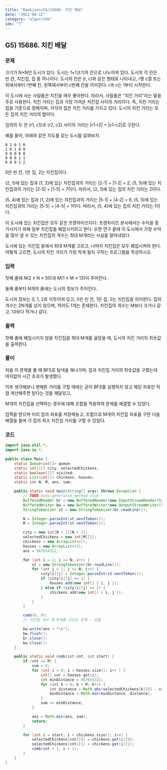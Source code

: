 ```yaml
---
title: "Baekjoon/G5/15686. 치킨 배달"
date: "2022-08-12"
category: "algorithm"
idx: "7"
---
```


## G5) 15686. 치킨 배달

### 문제

크기가 N×N인 도시가 있다. 도시는 1×1크기의 칸으로 나누어져 있다. 도시의 각 칸은 빈 칸, 치킨집, 집 중 하나이다. 도시의 칸은 (r, c)와 같은 형태로 나타내고, r행 c열 또는 위에서부터 r번째 칸, 왼쪽에서부터 c번째 칸을 의미한다. r과 c는 1부터 시작한다.

이 도시에 사는 사람들은 치킨을 매우 좋아한다. 따라서, 사람들은 "치킨 거리"라는 말을 주로 사용한다. 치킨 거리는 집과 가장 가까운 치킨집 사이의 거리이다. 즉, 치킨 거리는 집을 기준으로 정해지며, 각각의 집은 치킨 거리를 가지고 있다. 도시의 치킨 거리는 모든 집의 치킨 거리의 합이다.

임의의 두 칸 (r1, c1)과 (r2, c2) 사이의 거리는 |r1-r2| + |c1-c2|로 구한다.

예를 들어, 아래와 같은 지도를 갖는 도시를 살펴보자.

```
0 2 0 1 0
1 0 1 0 0
0 0 0 0 0
0 0 0 1 1
0 0 0 1 2
```

0은 빈 칸, 1은 집, 2는 치킨집이다.

(2, 1)에 있는 집과 (1, 2)에 있는 치킨집과의 거리는 |2-1| + |1-2| = 2, (5, 5)에 있는 치킨집과의 거리는 |2-5| + |1-5| = 7이다. 따라서, (2, 1)에 있는 집의 치킨 거리는 2이다.

(5, 4)에 있는 집과 (1, 2)에 있는 치킨집과의 거리는 |5-1| + |4-2| = 6, (5, 5)에 있는 치킨집과의 거리는 |5-5| + |4-5| = 1이다. 따라서, (5, 4)에 있는 집의 치킨 거리는 1이다.

이 도시에 있는 치킨집은 모두 같은 프랜차이즈이다. 프렌차이즈 본사에서는 수익을 증가시키기 위해 일부 치킨집을 폐업시키려고 한다. 오랜 연구 끝에 이 도시에서 가장 수익을 많이 낼 수 있는  치킨집의 개수는 최대 M개라는 사실을 알아내었다.

도시에 있는 치킨집 중에서 최대 M개를 고르고, 나머지 치킨집은 모두 폐업시켜야 한다. 어떻게 고르면, 도시의 치킨 거리가 가장 작게 될지 구하는 프로그램을 작성하시오.

### 입력

첫째 줄에 N(2 ≤ N ≤ 50)과 M(1 ≤ M ≤ 13)이 주어진다.

둘째 줄부터 N개의 줄에는 도시의 정보가 주어진다.

도시의 정보는 0, 1, 2로 이루어져 있고, 0은 빈 칸, 1은 집, 2는 치킨집을 의미한다. 집의 개수는 2N개를 넘지 않으며, 적어도 1개는 존재한다. 치킨집의 개수는 M보다 크거나 같고, 13보다 작거나 같다.

### 출력

첫째 줄에 폐업시키지 않을 치킨집을 최대 M개를 골랐을 때, 도시의 치킨 거리의 최솟값을 출력한다.

### 풀이

처음 이 문제를 풀 때 BFS로 탐색을 해나가며, 집과 치킨집 거리의 최솟값을 구했는데 여지없이 시간 초과가 발생했다.

이후 생각해보니 맨해튼 거리를 구할 때에는 굳이 BFS를 실행하지 않고 해당 좌표만 직접 계산해주면 된다는 것을 깨달았고,

M개의 치킨집을 선택하는 경우에 대해 조합을 적용하여 문제를 해결할 수 있었다.

입력을 받으며 미리 집의 좌표를 저장해놓고, 조합으로 M개의 치킨집 좌표를 구한 다음 배열을 돌며 각 집의 최소 치킨집 거리를 구할 수 있었다.

### 코드

```java
import java.util.*;
import java.io.*;

public class Main {
	static Queue<int[]> queue;
	static int[][] city, selectedChickens;
	static boolean[][] visited;
	static List<int[]> chickens, houses;
	static int N, M, ans, sum;

	public static void main(String[] args) throws Exception {
		// TODO Auto-generated method stub
		BufferedReader br = new BufferedReader(new InputStreamReader(System.in));
		BufferedWriter bw = new BufferedWriter(new OutputStreamWriter(System.out));
		StringTokenizer st = new StringTokenizer(br.readLine());

		N = Integer.parseInt(st.nextToken());
		M = Integer.parseInt(st.nextToken());

		city = new int[N + 1][N + 1];
		selectedChickens = new int[M][2];
		chickens = new ArrayList<>();
		houses = new ArrayList<>();
		ans = 987654321;

		for (int i = 1; i <= N; i++) {
			st = new StringTokenizer(br.readLine());
			for (int j = 1; j <= N; j++) {
				city[i][j] = Integer.parseInt(st.nextToken());
				if (city[i][j] == 1) {
					houses.add(new int[] { i, j });
				} else if (city[i][j] == 2) {
					chickens.add(new int[] { i, j });
				}
			}
		}

		comb(0, 0);
		// 치킨집 개수 중 M개를 고르는 문제 - 조합

		bw.write(ans + "\n");
		bw.flush();
		br.close();
		bw.close();
	}

	public static void comb(int cnt, int start) {
		if (cnt == M) {
			sum = 0;
			for (int i = 0; i < houses.size(); i++ ) {
				int[] cur = houses.get(i);
				int minDistance = 987654321;
				for (int k = 0; k < M; k++) {
					int distance = Math.abs(selectedChickens[k][0] - cur[0]) + Math.abs(selectedChickens[k][1] - cur[1]);
					minDistance = Math.min(minDistance, distance);
				}
				sum += minDistance;
			}

			ans = Math.min(ans, sum);
			return;
		}

		for (int i = start; i < chickens.size(); i++) {
			selectedChickens[cnt][0] = chickens.get(i)[0];
			selectedChickens[cnt][1] = chickens.get(i)[1];
			comb(cnt + 1, i + 1);
		}
	}
}

```